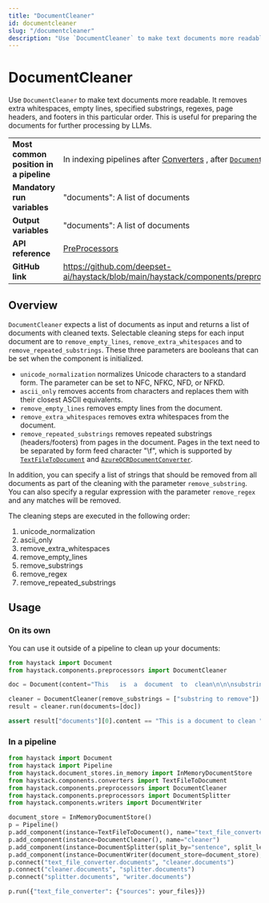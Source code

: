 ```yaml
---
title: "DocumentCleaner"
id: documentcleaner
slug: "/documentcleaner"
description: "Use `DocumentCleaner` to make text documents more readable. It removes extra whitespaces, empty lines, specified substrings, regexes, page headers, and footers in this particular order.  This is useful for preparing the documents for further processing by LLMs."
---
```


# DocumentCleaner

Use `DocumentCleaner` to make text documents more readable. It removes extra whitespaces, empty lines, specified substrings, regexes, page headers, and footers in this particular order.  This is useful for preparing the documents for further processing by LLMs.

|  |  |
| --- | --- |
| **Most common position in a pipeline** | In indexing pipelines after [Converters](../converters.mdx) , after [`DocumentSplitter`](documentsplitter.mdx) |
| **Mandatory run variables**            | "documents": A list of documents                                                                                |
| **Output variables**                   | "documents": A list of documents                                                                                |
| **API reference**                      | [PreProcessors](/reference/preprocessors-api)                                                                          |
| **GitHub link**                        | https://github.com/deepset-ai/haystack/blob/main/haystack/components/preprocessors/document_cleaner.py        |

## Overview

`DocumentCleaner` expects a list of documents as input and returns a list of documents with cleaned texts. Selectable cleaning steps for each input document are to `remove_empty_lines`, `remove_extra_whitespaces` and to `remove_repeated_substrings`. These three parameters are booleans that can be set when the component is initialized. 

- `unicode_normalization` normalizes Unicode characters to a standard form. The parameter can be set to NFC, NFKC, NFD, or NFKD.
- `ascii_only` removes accents from characters and replaces them with their closest ASCII equivalents.
- `remove_empty_lines` removes empty lines from the document.
- `remove_extra_whitespaces` removes extra whitespaces from the document.
- `remove_repeated_substrings` removes repeated substrings (headers/footers) from pages in the document. Pages in the text need to be separated by form feed character "\\f", which is supported by [`TextFileToDocument`](https://docs.haystack.deepset.ai/v2.0/docs/textfiletodocument) and [`AzureOCRDocumentConverter`](https://docs.haystack.deepset.ai/v2.0/docs/azureocrdocumentconverter).

In addition, you can specify a list of strings that should be removed from all documents as part of the cleaning with the parameter `remove_substring`. You can also specify a regular expression with the parameter `remove_regex` and any matches will be removed.

The cleaning steps are executed in the following order:

1. unicode_normalization
2. ascii_only
3. remove_extra_whitespaces
4. remove_empty_lines
5. remove_substrings
6. remove_regex
7. remove_repeated_substrings

## Usage

### On its own

You can use it outside of a pipeline to clean up your documents:

```python
from haystack import Document
from haystack.components.preprocessors import DocumentCleaner

doc = Document(content="This   is  a  document  to  clean\n\n\nsubstring to remove")

cleaner = DocumentCleaner(remove_substrings = ["substring to remove"])
result = cleaner.run(documents=[doc])

assert result["documents"][0].content == "This is a document to clean "
```

### In a pipeline

```python
from haystack import Document
from haystack import Pipeline
from haystack.document_stores.in_memory import InMemoryDocumentStore
from haystack.components.converters import TextFileToDocument
from haystack.components.preprocessors import DocumentCleaner
from haystack.components.preprocessors import DocumentSplitter
from haystack.components.writers import DocumentWriter

document_store = InMemoryDocumentStore()
p = Pipeline()
p.add_component(instance=TextFileToDocument(), name="text_file_converter")
p.add_component(instance=DocumentCleaner(), name="cleaner")
p.add_component(instance=DocumentSplitter(split_by="sentence", split_length=1), name="splitter")
p.add_component(instance=DocumentWriter(document_store=document_store), name="writer")
p.connect("text_file_converter.documents", "cleaner.documents")
p.connect("cleaner.documents", "splitter.documents")
p.connect("splitter.documents", "writer.documents")

p.run({"text_file_converter": {"sources": your_files}})
```